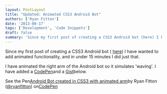 ```yaml
---
layout: PostLayout
title: "Updated: Animated CSS3 Android Bot"
authors: ['Ryan Fitton']
date: '2013-08-17'
tags: ['Development', 'Code Snippets']
draft: false
summary: 'Since my first post of creating a CSS3 Android bot (here) I have wanted to add animated functionality, and in under 15 minutes I did just that. I have animated the right arm of the Android bot so it simulates &#8216;waving&#8217;. I have added a CodePen and a Gist below. See the Pen Android Bot ...'
---
```


Since my first post of creating a CSS3 Android bot ( [here](https://ryanfitton.co.uk/blog/android-bot-created-in-css3-code-snippet/ "Android Bot created in CSS3 code snippet")) I have wanted to add animated functionality, and in under 15 minutes I did just that.

I have animated the right arm of the Android bot so it simulates 'waving'. I have added a [CodePen](https://codepen.io/ryanfitton/pen/xuikf "A CodePen demo of an animated CSS3 Android bot")and a [Gist](https://gist.github.com/ryanfitton/6258769 "Github Gist link to source code of an animated CSS3 Android bot")below.

See the Pen[Android Bot created in CSS3 with animated arm](https://codepen.io/ryanfitton/pen/xuikf)by Ryan Fitton ([\@ryanfitton](https://codepen.io/ryanfitton)) on[CodePen](http://codepen.io)
